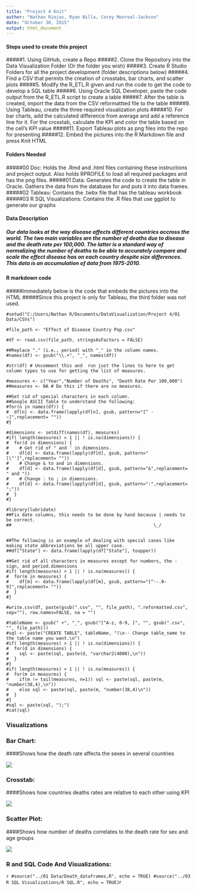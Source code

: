 ```yaml
---
title: "Project 4 Knit"
author: "Nathan Riojas, Ryan Billa, Corey Monreal-Jackson"
date: "October 30, 2015"
output: html_document
---
```


#### Steps used to create this project
#####1. Using GitHub, create a Repo
#####2. Clone the Repository into the Data Visualization Folder (Or the folder you wish)
#####3. Create R Studio Folders for all the project development (folder descriptions below)
#####4. Find a CSV that permits the creation of crosstabs, bar charts, and scatter plots
#####5. Modify the R_ETL.R given and run the code to get the code to develop a SQL table
#####6. Using Oracle SQL Developer, paste the code output from the R_ETL.R script to create a table
#####7. After the table is created, import the data from the CSV reformattted file to the table
#####9. Using Tableau, create the three required visualization plots
#####10. For bar charts, add the calculated difference from average and add a reference line for it. For the crosstab, calculate the KPI and color the table based on the cell's KPI value
#####11. Export Tableau plots as png files into the repo for presenting
#####12. Embed the pictures into the R Markdown file and press Knit HTML

#### Folders Needed
#####00 Doc: Holds the .Rmd and .html files containing these instructions and project output. Also holds RPROFILE to load all required packages and has the png files.
#####01 Data: Generates the code to create the table in Oracle. Gathers the data from the database for and puts it into data frames.
#####02 Tableau: Contains the .twbx file that has the tableau workbook
#####03 R SQL Visualizations: Contains the .R files that use ggplot to generate our graphs

#### Data Description
##### Our data looks at the way disease affects different countries accross the world. The two main variables are the number of deaths due to disease and the death rate per 100,000. The latter is a standard way of normalizing the number of deaths to be able to accurately compare and scale the effect disease has on each country despite size differences. This data is an accumulation of data from 1975-2010.

#### R markdown code
#####Immediately below is the code that embeds the pictures into the HTML
#####Since this project is only for Tableau, the third folder was not used.


```
#setwd("C:/Users/Nathan R/Documents/DataVisualization/Project 4/01 Data/CSVs")

#file_path <- "Effect of Disease Country Pop.csv"

#df <- read.csv(file_path, stringsAsFactors = FALSE)

##Replace "." (i.e., period) with "_" in the column names.
#names(df) <- gsub("\\.+", "_", names(df))

#str(df) # Uncomment this and  run just the lines to here to get column types to use for getting the list of measures.

#measures <- c("Year","Number of Deaths", "Death Rate Per 100,000")
##measures <- NA # Do this if there are no measures.

##Get rid of special characters in each column.
##Google ASCII Table to understand the following:
#for(n in names(df)) {
#  df[n] <- data.frame(lapply(df[n], gsub, pattern="[^ -~]",replacement= ""))
#}

#dimensions <- setdiff(names(df), measures)
#if( length(measures) > 1 || ! is.na(dimensions)) {
#  for(d in dimensions) {
#    # Get rid of " and ' in dimensions.
#    df[d] <- data.frame(lapply(df[d], gsub, pattern="[\"']",replacement= ""))
#    # Change & to and in dimensions.
#    df[d] <- data.frame(lapply(df[d], gsub, pattern="&",replacement= " and "))
#    # Change : to ; in dimensions.
#    df[d] <- data.frame(lapply(df[d], gsub, pattern=":",replacement= ";"))
#  }
#}

#library(lubridate)
##Fix date columns, this needs to be done by hand because | needs to be correct.
##                                                      \_/


##The following is an example of dealing with special cases like making state abbreviations be all upper case.
##df["State"] <- data.frame(lapply(df["State"], toupper))

##Get rid of all characters in measures except for numbers, the - sign, and period.dimensions
#if( length(measures) > 1 || ! is.na(measures)) {
#  for(m in measures) {
#    df[m] <- data.frame(lapply(df[m], gsub, pattern="[^--.0-9]",replacement= ""))
#  }
#}

#write.csv(df, paste(gsub(".csv", "", file_path), ".reformatted.csv", sep=""), row.names=FALSE, na = "")

#tableName <- gsub(" +", "_", gsub("[^A-z, 0-9, ]", "", gsub(".csv", "", file_path)))
#sql <- paste("CREATE TABLE", tableName, "(\n-- Change table_name to the table name you want.\n")
#if( length(measures) > 1 || ! is.na(dimensions)) {
#  for(d in dimensions) {
#    sql <- paste(sql, paste(d, "varchar2(4000),\n"))
#  }
#}
#if( length(measures) > 1 || ! is.na(measures)) {
#  for(m in measures) {
#    if(m != tail(measures, n=1)) sql <- paste(sql, paste(m, "number(38,4),\n"))
#    else sql <- paste(sql, paste(m, "number(38,4)\n"))
#  }
#}
#sql <- paste(sql, ");")
#cat(sql)
```

### Visualizations



###   Bar Chart: 
####Shows how the death rate affects the sexes in several countries

![](../00 Doc/Bar Chart.png)

###   Crosstab: 
####Shows how countries deaths rates are relative to each other using KPI

![](../00 Doc/CrossTab.png)

###   Scatter Plot: 
####Shows how number of deaths correlates to the death rate for sex and age groups

![](../00 Doc/Scatter Plot.png)

### R and SQL Code And Visualizations:

```r
#source("../01 Data/Death_dataframes,R", echo = TRUE)
#source("../03 R SQL Visualizations/R SQL.R", echo = TRUE)
```r

